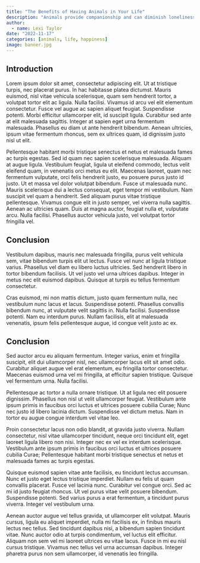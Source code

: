 ```yaml
---
title: "The Benefits of Having Animals in Your Life"
description: "Animals provide companionship and can diminish loneliness in humans lives."
author:
  - name: Lexi Taylor
date: "2022-11-17"
categories: [animals, life, happiness]
image: banner.jpg
---
```


## Introduction

Lorem ipsum dolor sit amet, consectetur adipiscing elit. Ut at tristique turpis, nec placerat purus. In hac habitasse platea dictumst. Mauris euismod, nisl vitae vehicula scelerisque, quam sem hendrerit tortor, a volutpat tortor elit ac ligula. Nulla facilisi. Vivamus id arcu vel elit elementum consectetur. Fusce vel augue ac sapien aliquet feugiat. Suspendisse potenti. Morbi efficitur ullamcorper elit, id suscipit ligula. Curabitur sed ante at elit malesuada sagittis. Integer at sapien eget urna fermentum malesuada. Phasellus eu diam ut ante hendrerit bibendum. Aenean ultricies, ipsum vitae fermentum rhoncus, sem ex ultrices quam, id dignissim justo nisl ut elit.

Pellentesque habitant morbi tristique senectus et netus et malesuada fames ac turpis egestas. Sed id quam nec sapien scelerisque malesuada. Aliquam at augue ligula. Vestibulum feugiat, ligula ut eleifend commodo, lectus velit eleifend quam, in venenatis orci metus eu elit. Maecenas laoreet, quam nec fermentum vulputate, orci felis hendrerit justo, eu posuere purus justo id justo. Ut et massa vel dolor volutpat bibendum. Fusce ut malesuada nunc. Mauris scelerisque dui a lectus consequat, eget tempor mi vestibulum. Nam suscipit vel quam a hendrerit. Sed aliquam purus vitae tristique pellentesque. Vivamus congue elit in justo semper, vel viverra nulla sagittis. Aenean ac ultricies quam. Duis at magna auctor, feugiat nulla et, vulputate arcu. Nulla facilisi. Phasellus auctor vehicula justo, vel volutpat tortor fringilla vel.

## Conclusion

Vestibulum dapibus, mauris nec malesuada fringilla, purus velit vehicula sem, vitae bibendum turpis elit ut lectus. Fusce vel nunc at ligula tristique varius. Phasellus vel diam eu libero luctus ultricies. Sed hendrerit libero in tortor bibendum facilisis. Ut vel justo vel urna ultrices dapibus. Integer in metus nec elit euismod dapibus. Quisque at turpis eu tellus fermentum consectetur.

Cras euismod, mi non mattis dictum, justo quam fermentum nulla, nec vestibulum nunc lacus et lacus. Suspendisse potenti. Phasellus convallis bibendum nunc, at vulputate velit sagittis in. Nulla facilisi. Suspendisse potenti. Nam eu interdum purus. Nullam facilisis, elit at malesuada venenatis, ipsum felis pellentesque augue, id congue velit justo ac ex.

## Conclusion

Sed auctor arcu eu aliquam fermentum. Integer varius, enim et fringilla suscipit, elit dui ullamcorper nisl, nec ullamcorper lacus elit sit amet odio. Curabitur aliquet augue vel erat elementum, eu fringilla tortor consectetur. Maecenas euismod urna vel mi fringilla, at efficitur sapien tristique. Quisque vel fermentum urna. Nulla facilisi.

Pellentesque ac tortor a nulla ornare tristique. Ut at ligula nec elit posuere dignissim. Phasellus non nisl ut velit ullamcorper feugiat. Vestibulum ante ipsum primis in faucibus orci luctus et ultrices posuere cubilia Curae; Nunc nec justo id libero lacinia dictum. Suspendisse vel dictum metus. Nam in tortor eu augue congue interdum vel vitae leo.

Proin consectetur lacus non odio blandit, at gravida justo viverra. Nullam consectetur, nisl vitae ullamcorper tincidunt, neque orci tincidunt elit, eget laoreet ligula libero non nisi. Integer nec ex vel ex interdum scelerisque. Vestibulum ante ipsum primis in faucibus orci luctus et ultrices posuere cubilia Curae; Pellentesque habitant morbi tristique senectus et netus et malesuada fames ac turpis egestas.

Quisque euismod sapien vitae ante facilisis, eu tincidunt lectus accumsan. Nunc et justo eget lectus tristique imperdiet. Nullam eu felis ut quam convallis placerat. Fusce vel lacinia nunc. Curabitur vel congue orci. Sed ac mi id justo feugiat rhoncus. Ut vel purus vitae velit posuere bibendum. Suspendisse potenti. Sed varius purus a erat fermentum, a tincidunt purus viverra. Integer vel vestibulum urna.

Aenean auctor augue vel tellus gravida, ut ullamcorper elit volutpat. Mauris cursus, ligula eu aliquet imperdiet, nulla mi facilisis ex, in finibus mauris lectus nec tellus. Sed tincidunt dapibus nisi, a bibendum sapien tincidunt vitae. Nunc auctor odio at turpis condimentum, vel luctus elit efficitur. Aliquam non sem vel mi laoreet ultrices eu vitae lacus. Fusce in mi eu nisl cursus tristique. Vivamus nec tellus vel urna accumsan dapibus. Integer pharetra purus non sem ullamcorper, id venenatis leo fringilla.

